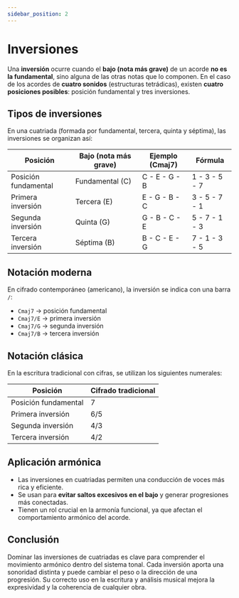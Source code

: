 ```yaml
---
sidebar_position: 2
---
```


# Inversiones

Una **inversión** ocurre cuando el **bajo (nota más grave)** de un acorde **no es la fundamental**, sino alguna de las otras notas que lo componen. En el caso de los acordes de **cuatro sonidos** (estructuras tetrádicas), existen **cuatro posiciones posibles**: posición fundamental y tres inversiones.

## Tipos de inversiones

En una cuatriada (formada por fundamental, tercera, quinta y séptima), las inversiones se organizan así:

| Posición             | Bajo (nota más grave) | Ejemplo (Cmaj7) | Fórmula       |
| -------------------- | --------------------- | --------------- | ------------- |
| Posición fundamental | Fundamental (C)       | C - E - G - B   | 1 - 3 - 5 - 7 |
| Primera inversión    | Tercera (E)           | E - G - B - C   | 3 - 5 - 7 - 1 |
| Segunda inversión    | Quinta (G)            | G - B - C - E   | 5 - 7 - 1 - 3 |
| Tercera inversión    | Séptima (B)           | B - C - E - G   | 7 - 1 - 3 - 5 |

## Notación moderna

En cifrado contemporáneo (americano), la inversión se indica con una barra `/`:

- `Cmaj7` → posición fundamental
- `Cmaj7/E` → primera inversión
- `Cmaj7/G` → segunda inversión
- `Cmaj7/B` → tercera inversión

## Notación clásica

En la escritura tradicional con cifras, se utilizan los siguientes numerales:

| Posición             | Cifrado tradicional |
| -------------------- | ------------------- |
| Posición fundamental | 7                   |
| Primera inversión    | 6/5                 |
| Segunda inversión    | 4/3                 |
| Tercera inversión    | 4/2                 |

## Aplicación armónica

- Las inversiones en cuatriadas permiten una conducción de voces más rica y eficiente.
- Se usan para **evitar saltos excesivos en el bajo** y generar progresiones más conectadas.
- Tienen un rol crucial en la armonía funcional, ya que afectan el comportamiento armónico del acorde.

## Conclusión

Dominar las inversiones de cuatriadas es clave para comprender el movimiento armónico dentro del sistema tonal. Cada inversión aporta una sonoridad distinta y puede cambiar el peso o la dirección de una progresión. Su correcto uso en la escritura y análisis musical mejora la expresividad y la coherencia de cualquier obra.
